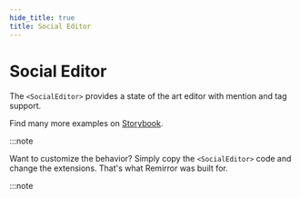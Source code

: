 ```yaml
---
hide_title: true
title: Social Editor
---
```



# Social Editor

The `<SocialEditor>` provides a state of the art editor with mention and tag support.

<Example name='social' />

Find many more examples on [Storybook](https://remirror.vercel.app/?path=/story/editors-social--basic).

:::note

Want to customize the behavior? Simply copy the `<SocialEditor>` code and change the extensions. That's what Remirror was built for.

:::note

